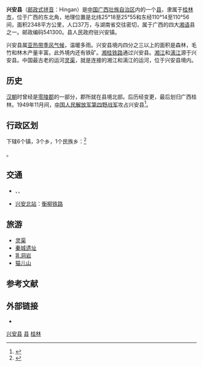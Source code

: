 {{Infobox China County
| Belong = [[广西壮族自治区|广西壮族自治区]][[桂林市|桂林市]]
}}
{{Dablink|关于同名县份，参见：[[兴安县_(消歧义)|兴安县 (消歧义)]]。}}
'''兴安县'''（[[邮政式拼音|邮政式拼音]]：Hingan）是[[中华人民共和国|中国]][[广西壮族自治区|广西壮族自治区]]内的一个[[县|县]]，隶属于[[桂林市|桂林市]]，位于广西的东北角，地理位置是北纬25°18至25°55和东经110°14至110°56间，面积2348平方公里，人口37万，与湖南省交往密切，属于广西的四大[[湘语|湘语]]县之一。邮政编码541300。县人民政府驻兴安镇。

兴安县属[[亚热带季风气候|亚热带季风气候]]，温暖多雨。兴安县境内四分之三以上的面积是森林，毛竹和林木产量丰富。此外境内还有铁矿。[[湘桂铁路|湘桂铁路]]通过兴安县。[[湘江|湘江]]和[[漓江|漓江]]源于兴安县。中国最古老的运河[[灵渠|灵渠]]，就是连接的湘江和漓江的运河，位于兴安县境内。

== 历史 ==

[[汉朝|汉朝]]时曾经是[[零陵郡|零陵郡]]的一部分，郡所就在县境北部。后历经变更，最后划归广西桂林。1949年11月间，[[中国人民解放军第四野战军|中国人民解放军第四野战军]]攻占兴安县<ref>{{Cite web |url=http://www.people.com.cn/GB/historic/1122/3974.html |title=1949年11月22日 桂林解放 |accessdate=2014-09-05 |author= |date= |work= |publisher=人民网 |language=Zh-hans |archive-date=2014-04-16 |archive-url=https://web.archive.org/web/20140416003139/http://www.people.com.cn/GB/historic/1122/3974.html |dead-url=no }}</ref>。

==行政区划==
下辖6个镇，3个乡，1个民族乡：<ref>{{PRC admin/ref sgc|45/03/25/000/000}}</ref>

{{PRC admin/children|45/03/25/000/000}}。

==交通==
* {{China Expwy Name|G59}}、{{China Expwy Name|G72}}、{{中国国道名|322}}
* [[兴安北站|兴安北站]]：{{rint|cn|crh}}[[衡柳铁路|衡柳铁路]]

==旅游==
* [[灵渠|灵渠]]
* [[秦城遗址|秦城遗址]]
* [[乳洞岩|乳洞岩]]
* [[猫儿山_(桂林市)|猫儿山]]

== 参考文献 ==
{{reflist}}

== 外部链接 ==
* {{Official website|http://www.xazf.gov.cn/|name=兴安县人民政府门户网站}}

{{广西行政区划小作品}}
{{兴安县行政区划}}
{{桂林市行政区划}}
{{广西行政区划}}

[[Category:兴安县|]]
[[Category:桂林区县|县]]
[[Category:广西县份|桂林]]